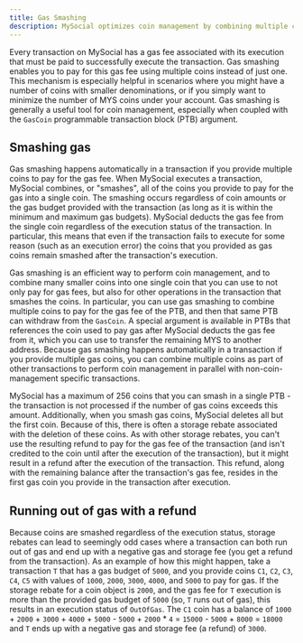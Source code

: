 ```yaml
---
title: Gas Smashing
description: MySocial optimizes coin management by combining multiple coins into a single object to pay for gas fees.
---
```


Every transaction on MySocial has a gas fee associated with its execution that must be paid to successfully execute the transaction. Gas smashing enables you to pay for this gas fee using multiple coins instead of just one. This mechanism is especially helpful in scenarios where you might have a number of coins with smaller denominations, or if you simply want to minimize the number of MYS coins under your account. Gas smashing is generally a useful tool for coin management, especially when coupled with the `GasCoin` programmable transaction block (PTB) argument. 

## Smashing gas

Gas smashing happens automatically in a transaction if you provide multiple coins to pay for the gas fee. When MySocial executes a transaction, MySocial combines, or "smashes", all of the coins you provide to pay for the gas into a single coin. The smashing occurs regardless of coin amounts or the gas budget provided with the transaction (as long as it is within the minimum and maximum gas budgets). MySocial deducts the gas fee from the single coin regardless of the execution status of the transaction. In particular, this means that even if the transaction fails to execute for some reason (such as an execution error) the coins that you provided as gas coins remain smashed after the transaction's execution.

Gas smashing is an efficient way to perform coin management, and to combine many smaller coins into one single coin that you can use to not only pay for gas fees, but also for other operations in the transaction that smashes the coins. In particular, you can use gas smashing to combine multiple coins to pay for the gas fee of the PTB, and then that same PTB can withdraw from the `GasCoin`. A special argument is available in PTBs that references the coin used to pay gas after MySocial deducts the gas fee from it, which you can use to transfer the remaining MYS to another address. Because gas smashing happens automatically in a transaction if you provide multiple gas coins, you can combine multiple coins as part of other transactions to perform coin management in parallel with non-coin-management specific transactions.

MySocial has a maximum of 256 coins that you can smash in a single PTB - the transaction is not processed if the number of gas coins exceeds this amount. Additionally, when you smash gas coins, MySocial deletes all but the first coin. Because of this, there is often a storage rebate associated with the deletion of these coins. As with other storage rebates, you can't use the resulting refund to pay for the gas fee of the transaction (and isn't credited to the coin until after the execution of the transaction), but it might result in a refund after the execution of the transaction. This refund, along with the remaining balance after the transaction's gas fee, resides in the first gas coin you provide in the transaction after execution. 

## Running out of gas with a refund

Because coins are smashed regardless of the execution status, storage rebates can lead to seemingly odd cases where a transaction can both run out of gas and end up with a negative gas and storage fee (you get a refund from the transaction). As an example of how this might happen, take a transaction `T` that has a gas budget of `5000`, and you provide coins `C1`, `C2`, `C3`, `C4`, `C5` with values of `1000`, `2000`, `3000`, `4000`, and `5000` to pay for gas. If the storage rebate for a coin object is `2000`, and the gas fee for `T` execution is more than the provided gas budget of `5000` (so, `T` runs out of gas), this results in an execution status of `OutOfGas`. The `C1` coin has a balance of `1000` + `2000` + `3000` + `4000` + `5000` - `5000` + `2000` * `4` = `15000` - `5000` + `8000` = `18000` and `T` ends up with a negative gas and storage fee (a refund) of `3000`. 